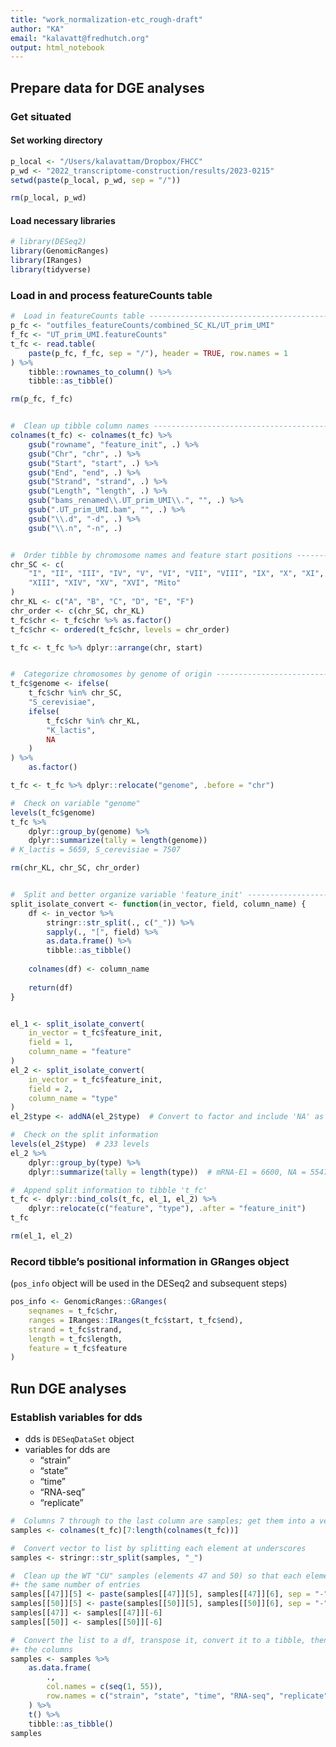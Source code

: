```yaml
---
title: "work_normalization-etc_rough-draft"
author: "KA"
email: "kalavatt@fredhutch.org"
output: html_notebook
---
```


## Prepare data for DGE analyses
### Get situated
#### Set working directory
```r
p_local <- "/Users/kalavattam/Dropbox/FHCC"
p_wd <- "2022_transcriptome-construction/results/2023-0215"
setwd(paste(p_local, p_wd, sep = "/"))

rm(p_local, p_wd)
```


#### Load necessary libraries

```r
# library(DESeq2)
library(GenomicRanges)
library(IRanges)
library(tidyverse)
```


### Load in and process featureCounts table

```r
#  Load in featureCounts table ------------------------------------------------
p_fc <- "outfiles_featureCounts/combined_SC_KL/UT_prim_UMI"
f_fc <- "UT_prim_UMI.featureCounts"
t_fc <- read.table(
    paste(p_fc, f_fc, sep = "/"), header = TRUE, row.names = 1
) %>% 
    tibble::rownames_to_column() %>%
    tibble::as_tibble()

rm(p_fc, f_fc)


#  Clean up tibble column names -----------------------------------------------
colnames(t_fc) <- colnames(t_fc) %>%
    gsub("rowname", "feature_init", .) %>%
    gsub("Chr", "chr", .) %>%
    gsub("Start", "start", .) %>%
    gsub("End", "end", .) %>%
    gsub("Strand", "strand", .) %>%
    gsub("Length", "length", .) %>%
    gsub("bams_renamed\\.UT_prim_UMI\\.", "", .) %>%
    gsub(".UT_prim_UMI.bam", "", .) %>%
    gsub("\\.d", "-d", .) %>%
    gsub("\\.n", "-n", .)


#  Order tibble by chromosome names and feature start positions ---------------
chr_SC <- c(
    "I", "II", "III", "IV", "V", "VI", "VII", "VIII", "IX", "X", "XI", "XII",
    "XIII", "XIV", "XV", "XVI", "Mito"
)
chr_KL <- c("A", "B", "C", "D", "E", "F")
chr_order <- c(chr_SC, chr_KL)
t_fc$chr <- t_fc$chr %>% as.factor()
t_fc$chr <- ordered(t_fc$chr, levels = chr_order)

t_fc <- t_fc %>% dplyr::arrange(chr, start)


#  Categorize chromosomes by genome of origin ---------------------------------
t_fc$genome <- ifelse(
    t_fc$chr %in% chr_SC,
    "S_cerevisiae",
    ifelse(
        t_fc$chr %in% chr_KL,
        "K_lactis",
        NA
    )
) %>%
    as.factor()

t_fc <- t_fc %>% dplyr::relocate("genome", .before = "chr")

#  Check on variable "genome"
levels(t_fc$genome)
t_fc %>%
    dplyr::group_by(genome) %>%
    dplyr::summarize(tally = length(genome))
# K_lactis = 5659, S_cerevisiae = 7507

rm(chr_KL, chr_SC, chr_order)


#  Split and better organize variable 'feature_init' --------------------------
split_isolate_convert <- function(in_vector, field, column_name) {
    df <- in_vector %>%
        stringr::str_split(., c("_")) %>%
        sapply(., "[", field) %>%
        as.data.frame() %>%
        tibble::as_tibble()
    
    colnames(df) <- column_name
    
    return(df)
}


el_1 <- split_isolate_convert(
    in_vector = t_fc$feature_init,
    field = 1,
    column_name = "feature"
)
el_2 <- split_isolate_convert(
    in_vector = t_fc$feature_init,
    field = 2,
    column_name = "type"
)
el_2$type <- addNA(el_2$type)  # Convert to factor and include 'NA' as a level

#  Check on the split information
levels(el_2$type)  # 233 levels
el_2 %>%
    dplyr::group_by(type) %>%
    dplyr::summarize(tally = length(type))  # mRNA-E1 = 6600, NA = 5547, etc.

#  Append split information to tibble 't_fc'
t_fc <- dplyr::bind_cols(t_fc, el_1, el_2) %>%
    dplyr::relocate(c("feature", "type"), .after = "feature_init")
t_fc

rm(el_1, el_2)
```


### Record tibble's positional information in GRanges object
(`pos_info` object will be used in the DESeq2 and subsequent steps)

```r
pos_info <- GenomicRanges::GRanges(
    seqnames = t_fc$chr,
    ranges = IRanges::IRanges(t_fc$start, t_fc$end),
    strand = t_fc$strand,
    length = t_fc$length,
    feature = t_fc$feature
)
```


## Run DGE analyses
### Establish variables for dds
- dds is `DESeqDataSet` object
- variables for dds are
    + "strain"
    + "state"
    + "time"
    + "RNA-seq"
    + "replicate"

```r
#  Columns 7 through to the last column are samples; get them into a vector
samples <- colnames(t_fc)[7:length(colnames(t_fc))]

#  Convert vector to list by splitting each element at underscores
samples <- stringr::str_split(samples, "_")

#  Clean up the WT "CU" samples (elements 47 and 50) so that each element has
#+ the same number of entries
samples[[47]][5] <- paste(samples[[47]][5], samples[[47]][6], sep = "-")
samples[[50]][5] <- paste(samples[[50]][5], samples[[50]][6], sep = "-")
samples[[47]] <- samples[[47]][-6]
samples[[50]] <- samples[[50]][-6]

#  Convert the list to a df, transpose it, convert it to a tibble, then name
#+ the columns
samples <- samples %>%
    as.data.frame(
        .,
        col.names = c(seq(1, 55)),
        row.names = c("strain", "state", "time", "RNA-seq", "replicate")
    ) %>%
    t() %>%
    tibble::as_tibble()
samples
```

```r

```












